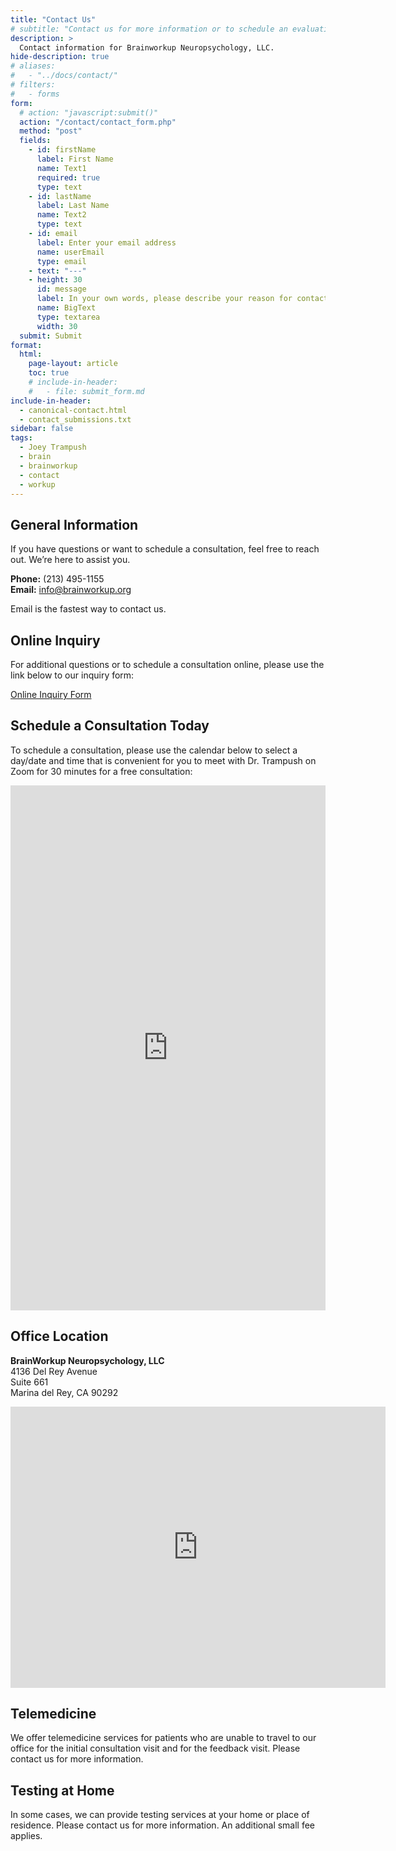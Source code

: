 ```yaml
---
title: "Contact Us"
# subtitle: "Contact us for more information or to schedule an evaluation. We're here to help."
description: >
  Contact information for Brainworkup Neuropsychology, LLC.
hide-description: true
# aliases:
#   - "../docs/contact/"
# filters:
#   - forms
form:
  # action: "javascript:submit()"
  action: "/contact/contact_form.php"
  method: "post"
  fields:
    - id: firstName
      label: First Name
      name: Text1
      required: true
      type: text
    - id: lastName
      label: Last Name
      name: Text2
      type: text
    - id: email
      label: Enter your email address
      name: userEmail
      type: email
    - text: "---"
    - height: 30
      id: message
      label: In your own words, please describe your reason for contacting us.
      name: BigText
      type: textarea
      width: 30
  submit: Submit
format:
  html:
    page-layout: article
    toc: true
    # include-in-header:
    #   - file: submit_form.md
include-in-header:
  - canonical-contact.html
  - contact_submissions.txt
sidebar: false
tags:
  - Joey Trampush
  - brain
  - brainworkup
  - contact
  - workup
---
```


## General Information

If you have questions or want to schedule a consultation, feel free to reach out. We're here to assist you.

**Phone:** (213) 495-1155\
**Email:** [info@brainworkup.org](mailto:info@brainworkup.org)

::: {.callout-note}
Email is the fastest way to contact us.
:::

## Online Inquiry

For additional questions or to schedule a consultation online, please use the
link below to our inquiry form:

[Online Inquiry Form](https://forms.gle/UNx9qUcihytE63qt5)

## Schedule a Consultation Today

To schedule a consultation, please use the calendar below to select a day/date
and time that is convenient for you to meet with Dr. Trampush on Zoom for 30
minutes for a free consultation:

<!-- Motion embed begin -->
<iframe src="https://app.usemotion.com/meet/joey.trampush/consult" title="Motion Booking Page" width="100%" height="840px" frameborder="0"></iframe>
<!-- Motion embed end -->

## Office Location

**BrainWorkup Neuropsychology, LLC**\
4136 Del Rey Avenue\
Suite 661\
Marina del Rey, CA 90292\

<iframe src="https://www.google.com/maps/embed?pb=!1m18!1m12!1m3!1d3305.507752037753!2d-118.44124318478369!3d33.98028588062893!2m3!1f0!2f0!3f0!3m2!1i1024!2i768!4f13.1!3m3!1m2!1s0x80c2ba3713c9d4c7%3A0x7e2b1a2e5f23d79c!2s4136%20Del%20Rey%20Ave%2C%20Marina%20Del%20Rey%2C%20CA%2090292%2C%20USA!5e0!3m2!1sen!2s!4v1662032749326!5m2!1sen!2s" width="600" height="450" style="border:0;" allowfullscreen="" loading="lazy"></iframe>

## Telemedicine

We offer telemedicine services for patients who are unable to travel to our
office for the initial consultation visit and for the feedback visit. Please contact us for more information.

## Testing at Home

In some cases, we can provide testing services at your home or place of residence. Please contact us for more information. An additional small fee applies.

<!-- ## Form

{{< form >}} -->

<!-- #### Form submission

<form name="contact" netlify>
  <p>
    <label>Name <input type="text" name="name" /></label>
  </p>
  <p>
    <label>Email <input type="email" name="email" /></label>
  </p>
  <p>
    <button type="submit">Send</button>
  </p>
</form> -->
